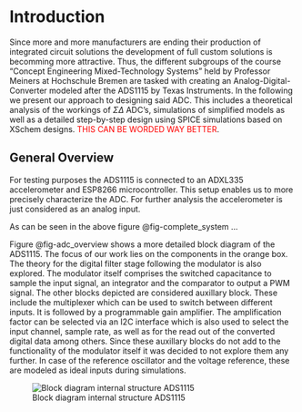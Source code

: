 # Introduction
Since more and more manufacturers are ending their production of integrated circuit solutions the development of full custom solutions is becomming more attractive. Thus, the different subgroups of the course "Concept Engineering Mixed-Technology Systems" held by Professor Meiners at Hochschule Bremen are tasked with creating an Analog-Digital-Converter modeled after the ADS1115 by Texas Instruments. In the following we present our approach to designing said ADC. This includes a theoretical analysis of the workings of $\Sigma \Delta$ ADC's, simulations of simplified models as well as a detailed step-by-step design using SPICE simulations based on XSchem designs. <font color="red">THIS CAN BE WORDED WAY BETTER</font>.


## General Overview
For testing purposes the ADS1115 is connected to an ADXL335 accelerometer and ESP8266 microcontroller. This setup enables us to more precisely characterize the ADC. For further analysis the accelerometer is just considered as an analog input. 

As can be seen in the above figure @fig-complete_system ...

Figure @fig-adc_overview shows a more detailed block diagram of the ADS1115. The focus of our work lies on the components in the orange box. The theory for the digital filter stage following the modulator is also explored. The modulator itself comprises the switched capacitance to sample the input signal, an integrator and the comparator to output a PWM signal. 
The other blocks depicted are considered auxillary block. These include the multiplexer which can be used to switch between different inputs. It is followed by a programmable gain amplifier. The amplification factor can be selected via an I2C interface which is also used to select the input channel, sample rate, as well as for the read out of the converted digital data among others. Since these auxillary blocks do not add to the functionality of the modulator itself it was decided to not explore them any further. In case of the reference oscillator and the voltage reference, these are modeled as ideal inputs during simulations.

![Block diagram internal structure ADS1115](figures/introduction/BlockDiagramm_ADS1115.svg){#fig-adc_overview}

